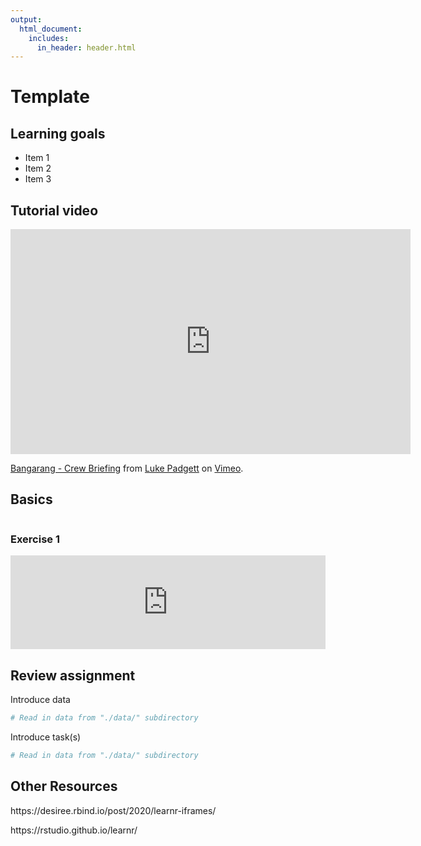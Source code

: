 ```yaml
---
output: 
  html_document:
    includes:
      in_header: header.html
---
```


# Template

## Learning goals {-}

* Item 1  
* Item 2  
* Item 3  

## Tutorial video {-}

<iframe src="https://player.vimeo.com/video/152709121?title=0&byline=0&portrait=0" width="640" height="360" frameborder="0" allow="autoplay; fullscreen; picture-in-picture" allowfullscreen></iframe>
<p><a href="https://vimeo.com/152709121">Bangarang - Crew Briefing</a> from <a href="https://vimeo.com/lukepadgett">Luke Padgett</a> on <a href="https://vimeo.com">Vimeo</a>.</p>

## Basics  {-}

```r

```

### Exercise 1 {-}

<!---LEARNR EX 1-->

<iframe style="margin:0 auto; min-width: 100%;" id="myIframe1" class="interactive" src="https://ericmkeen.shinyapps.io/learnr_app1/" scrolling="yes" frameborder="no"></iframe>

<!---------------->


## Review assignment {-}

Introduce data

```r
# Read in data from "./data/" subdirectory

```

Introduce task(s)


```r
# Read in data from "./data/" subdirectory

```

## Other Resources

https://desiree.rbind.io/post/2020/learnr-iframes/

https://rstudio.github.io/learnr/


<script>
  iFrameResize({}, ".interactive");
</script>
